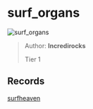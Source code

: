 
# surf_organs

![surf_organs](https://raw.githubusercontent.com/Sayt123/SurfMapPics/Maps-and-bonuses/csgo/surf_organs.jpg)

> Author: **Incredirocks**
>
> Tier 1

## Records

[surfheaven](https://surfheaven.eu/map/surf_organs)
